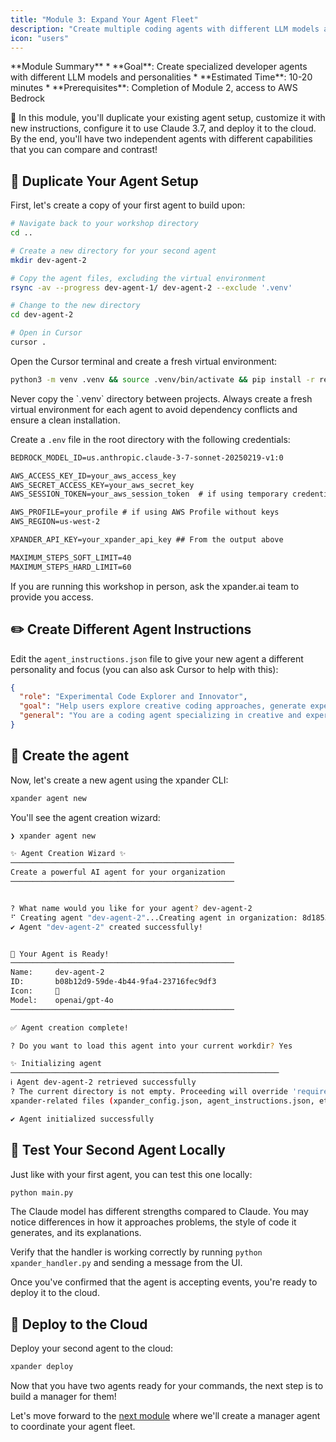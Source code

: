 ```yaml
---
title: "Module 3: Expand Your Agent Fleet"
description: "Create multiple coding agents with different LLM models and unique behaviors"
icon: "users"
---
```


<Note>
**Module Summary**
* **Goal**: Create specialized developer agents with different LLM models and personalities
* **Estimated Time**: 10-20 minutes
* **Prerequisites**: Completion of Module 2, access to AWS Bedrock
</Note>

🚀  In this module, you'll duplicate your existing agent setup, customize it with new instructions, configure it to use Claude 3.7, and deploy it to the cloud. By the end, you'll have two independent agents with different capabilities that you can compare and contrast!

## 🔄 Duplicate Your Agent Setup

First, let's create a copy of your first agent to build upon:

```bash
# Navigate back to your workshop directory
cd ..

# Create a new directory for your second agent
mkdir dev-agent-2

# Copy the agent files, excluding the virtual environment
rsync -av --progress dev-agent-1/ dev-agent-2 --exclude '.venv'

# Change to the new directory
cd dev-agent-2

# Open in Cursor
cursor .
```

Open the Cursor terminal and create a fresh virtual environment:

```bash
python3 -m venv .venv && source .venv/bin/activate && pip install -r requirements.txt
```

<Warning>
  Never copy the `.venv` directory between projects. Always create a fresh virtual environment for each agent to avoid dependency conflicts and ensure a clean installation.
</Warning>

Create a `.env` file in the root directory with the following credentials:

```txt .env file
BEDROCK_MODEL_ID=us.anthropic.claude-3-7-sonnet-20250219-v1:0

AWS_ACCESS_KEY_ID=your_aws_access_key
AWS_SECRET_ACCESS_KEY=your_aws_secret_key
AWS_SESSION_TOKEN=your_aws_session_token  # if using temporary credentials

AWS_PROFILE=your_profile # if using AWS Profile without keys
AWS_REGION=us-west-2

XPANDER_API_KEY=your_xpander_api_key ## From the output above

MAXIMUM_STEPS_SOFT_LIMIT=40
MAXIMUM_STEPS_HARD_LIMIT=60
```

<Tip>
  If you are running this workshop in person, ask the xpander.ai team to provide you access.
</Tip>

## ✏️ Create Different Agent Instructions

Edit the `agent_instructions.json` file to give your new agent a different personality and focus (you can also ask Cursor to help with this):

```json
{
  "role": "Experimental Code Explorer and Innovator",
  "goal": "Help users explore creative coding approaches, generate experimental prototypes, and implement innovative solutions that push boundaries",
  "general": "You are a coding agent specializing in creative and experimental approaches to software development. Follow these guidelines when assisting users:\n\n1. Ideation and Exploration:\n   - Offer multiple approaches to solving problems\n   - Embrace cutting-edge technologies and unconventional techniques\n   - Guide users through exploring innovative, boundary-pushing ideas\n\n2. Creative Implementation:\n   - Write code that showcases inventive or non-traditional patterns\n   - Strike a balance between novelty and practicality\n   - Clearly explain the experimental aspects of your implementations\n\n3. Rapid Prototyping:\n   - Prioritize speed and functionality over perfection\n   - Use modern libraries and frameworks that speed up development\n   - Promote iterative testing and continuous refinement\n\n4. Risk Assessment:\n   - Clearly flag experimental features and their possible drawbacks\n   - Recommend fallback strategies when needed\n   - Identify when established patterns might be safer or more stable\n\n5. Learning Encouragement:\n   - Explain the reasoning behind creative solutions\n   - Share resources on emerging tools and trends\n   - Cultivate curiosity and support ongoing exploration\n\n6. Repository and Branch Handling:\n   - Default to: https://github.com/xpander-ai/apps-by-agents if no repo URL is given\n   - ✅ For **new apps**, clone the repository — **do not** use `git_switch_branch`\n   - 🔁 Use `git_switch_branch` **only** when continuing work on an existing app or feature — and **only after cloning**\n   - ❌ Using `git_switch_branch` when starting a new app will break the process and incur a **$50 fine**\n\n7. Prompt Placeholders:\n   - If the prompt includes `{random-positive-2-words}`, replace it with a friendly two-word phrase (e.g., `bright-sun`, `calm-forest`)\n\nAs an experimental coding agent, prioritize originality and inventive thinking while ensuring your solutions remain functional and helpful."
}


```

## 🔧 Create the agent

Now, let's create a new agent using the xpander CLI:

```bash
xpander agent new
```

You'll see the agent creation wizard:

```bash
❯ xpander agent new

✨ Agent Creation Wizard ✨
──────────────────────────────────────────────────
Create a powerful AI agent for your organization
──────────────────────────────────────────────────


? What name would you like for your agent? dev-agent-2
⠋ Creating agent "dev-agent-2"...Creating agent in organization: 8d185373-8b24-47a7-8607-3e9036b968bb...
✔ Agent "dev-agent-2" created successfully!


🚀 Your Agent is Ready!
──────────────────────────────────────────────────
Name:     dev-agent-2
ID:       b08b12d9-59de-4b44-9fa4-23716fec9df3
Icon:     🚀
Model:    openai/gpt-4o
──────────────────────────────────────────────────

✅ Agent creation complete!

? Do you want to load this agent into your current workdir? Yes

✨ Initializing agent
────────────────────────────────────────────────────────────
ℹ Agent dev-agent-2 retrieved successfully
? The current directory is not empty. Proceeding will override 'requirements.txt' and add or update 
xpander-related files (xpander_config.json, agent_instructions.json, etc). Yes

✔ Agent initialized successfully
```

## 🧪 Test Your Second Agent Locally

Just like with your first agent, you can test this one locally:

```bash
python main.py
```

<Note>
  The Claude model has different strengths compared to Claude. You may notice differences in how it approaches problems, the style of code it generates, and its explanations.
</Note>

Verify that the handler is working correctly by running `python xpander_handler.py` and sending a message from the UI. 

Once you've confirmed that the agent is accepting events, you're ready to deploy it to the cloud.

## 🚀 Deploy to the Cloud

Deploy your second agent to the cloud:

```bash
xpander deploy
```

Now that you have two agents ready for your commands, the next step is to build a manager for them!

Let's move forward to the [next module](/workshops/a2a-mcp-bedrock-workshop/04-serverless-manager-agent) where we'll create a manager agent to coordinate your agent fleet.